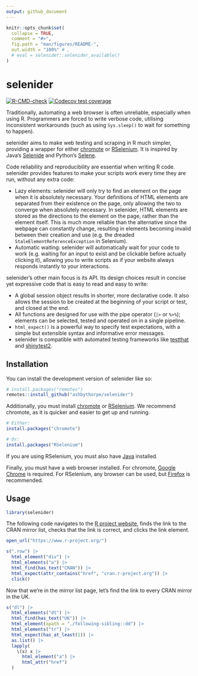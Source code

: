 ```yaml
---
output: github_document
---
```


<!-- README.md is generated from README.Rmd. Please edit that file -->

```r
knitr::opts_chunk$set(
  collapse = TRUE,
  comment = "#>",
  fig.path = "man/figures/README-",
  out.width = "100%" # ,
  # eval = selenider::selenider_available()
)
```

# selenider

<!-- badges: start -->
[![R-CMD-check](https://github.com/ashbythorpe/selenider/actions/workflows/R-CMD-check.yaml/badge.svg)](https://github.com/ashbythorpe/selenider/actions/workflows/R-CMD-check.yaml)
[![Codecov test coverage](https://codecov.io/gh/ashbythorpe/selenider/branch/main/graph/badge.svg)](https://app.codecov.io/gh/ashbythorpe/selenider?branch=main)
<!-- badges: end -->

Traditionally, automating a web browser is often unreliable, especially when using R.
Programmers are forced to write verbose code, utilising inconsistent workarounds (such as using
`Sys.sleep()` to wait for something to happen).

selenider aims to make web testing and scraping in R much simpler, providing a wrapper for either [chromote](https://rstudio.github.io/chromote/)
or [RSelenium](https://docs.ropensci.org/RSelenium/). It is inspired by Java's [Selenide](https://selenide.org/) and Python's [Selene](https://yashaka.github.io/selene/).

Code reliability and reproducibility are essential when writing R code. selenider provides features to
make your scripts work every time they are run, without any extra code:

* Lazy elements: selenider will only try to find an element on the page when it is absolutely necessary.
  Your definitions of HTML elements are separated from their existence on the page, only allowing
  the two to converge when absolutely necessary. In selenider, HTML elements are stored as the directions
  to the element on the page, rather than the element itself. This is much more reliable than the
  alternative since the webpage can constantly change, resulting in elements becoming invalid between their
  creation and use (e.g. the dreaded `StaleElementReferenceException` in Selenium).
* Automatic waiting: selenider will automatically wait for your code to work (e.g. waiting for an input to
  exist and be clickable before actually clicking it), allowing you to write scripts as if your website
  always responds instantly to your interactions.

selenider's other main focus is its API. Its design choices result in concise yet expressive
code that is easy to read and easy to write:

* A global session object results in shorter, more declarative code. It also allows the session to be
  created at the beginning of your script or test, and closed at the end.
* All functions are designed for use with the pipe operator (`|>` or `%>%`); elements can be selected,
  tested and operated on in a single pipeline.
* `html_expect()` is a powerful way to specify test expectations, with a simple but extensible syntax
  and informative error messages.
* selenider is compatible with automated testing frameworks like [testthat](https://testthat.r-lib.org) and [shinytest2](https://shinytest2.r-lib.org/).

## Installation

You can install the development version of selenider like so:

``` r
# install.packages("remotes")
remotes::install_github("ashbythorpe/selenider")
```

Additionally, you must install [chromote](https://rstudio.github.io/chromote/) or [RSelenium](https://docs.ropensci.org/RSelenium/).
We recommend chromote, as it is quicker and easier to get up and running.
``` r
# Either:
install.packages("chromote")

# Or:
install.packages("RSelenium")
```

If you are using RSelenium, you must also have [Java](https://www.java.com/) installed.

Finally, you must have a web browser installed. For chromote, [Google Chrome](https://www.google.com/chrome/) is
required. For RSelenium, any browser can be used, but [Firefox](https://www.mozilla.org/firefox/new/) is recommended.

## Usage

```r
library(selenider)
```

The following code navigates to the [R project website](https://www.r-project.org/), finds the link to
the CRAN mirror list, checks that the link is correct, and clicks the link element.

```r
open_url("https://www.r-project.org/")

s(".row") |>
  html_element("div") |>
  html_elements("a") |>
  html_find(has_text("CRAN")) |>
  html_expect(attr_contains("href", "cran.r-project.org")) |>
  click()
```

Now that we're in the mirror list page, let's find the link to every CRAN mirror in the UK.

```r
s("dl") |>
  html_elements("dt") |>
  html_find(has_text("UK")) |>
  html_element(xpath = "./following-sibling::dd") |>
  html_elements("tr") |>
  html_expect(has_at_least(1)) |>
  as.list() |>
  lapply(
    \(x) x |>
      html_element("a") |>
      html_attr("href")
  )
```

<!-- TODO: Link to vignettes -->
